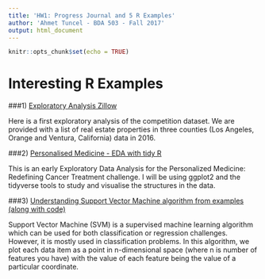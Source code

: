 ---
title: 'HW1: Progress Journal and 5 R Examples'
author: 'Ahmet Tuncel - BDA 503 - Fall 2017'
output: html_document
---

```{r setup, include=FALSE}
knitr::opts_chunk$set(echo = TRUE)
```

# Interesting R Examples


###1) [Exploratory Analysis Zillow](https://www.kaggle.com/philippsp/exploratory-analysis-zillow)


Here is a first exploratory analysis of the competition dataset. We are provided with a list of real estate properties in three counties (Los Angeles, Orange and Ventura, California) data in 2016.


###2) [Personalised Medicine - EDA with tidy R](https://www.kaggle.com/headsortails/personalised-medicine-eda-with-tidy-r)

This is an early Exploratory Data Analysis for the Personalized Medicine: Redefining Cancer Treatment challenge. I will be using ggplot2 and the tidyverse tools to study and visualise the structures in the data.


###3) [Understanding Support Vector Machine algorithm from examples (along with code)](https://www.analyticsvidhya.com/blog/2017/09/understaing-support-vector-machine-example-code/)

Support Vector Machine (SVM) is a supervised machine learning algorithm which can be used for both classification or regression challenges. However,  it is mostly used in classification problems. In this algorithm, we plot each data item as a point in n-dimensional space (where n is number of features you have) with the value of each feature being the value of a particular coordinate.
